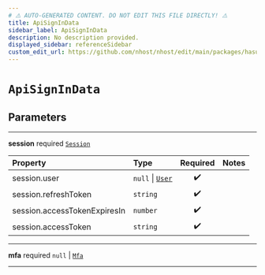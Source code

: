 ```yaml
---
# ⚠️ AUTO-GENERATED CONTENT. DO NOT EDIT THIS FILE DIRECTLY! ⚠️
title: ApiSignInData
sidebar_label: ApiSignInData
description: No description provided.
displayed_sidebar: referenceSidebar
custom_edit_url: https://github.com/nhost/nhost/edit/main/packages/hasura-auth-js/src/utils/types.ts#L150
---
```


# `ApiSignInData`

## Parameters

---

**<span className="parameter-name">session</span>** <span className="optional-status">required</span> [`Session`](/reference/docgen/javascript/auth/types/session)

| Property                                                                                                 | Type                                                             | Required | Notes |
| :------------------------------------------------------------------------------------------------------- | :--------------------------------------------------------------- | :------: | :---- |
| <span className="parameter-name"><span className="light-grey">session.</span>user</span>                 | `null` \| [`User`](/reference/docgen/javascript/auth/types/user) |    ✔️    |       |
| <span className="parameter-name"><span className="light-grey">session.</span>refreshToken</span>         | `string`                                                         |    ✔️    |       |
| <span className="parameter-name"><span className="light-grey">session.</span>accessTokenExpiresIn</span> | `number`                                                         |    ✔️    |       |
| <span className="parameter-name"><span className="light-grey">session.</span>accessToken</span>          | `string`                                                         |    ✔️    |       |

---

**<span className="parameter-name">mfa</span>** <span className="optional-status">required</span> `null` | [`Mfa`](/reference/docgen/javascript/auth/types/mfa)

---
